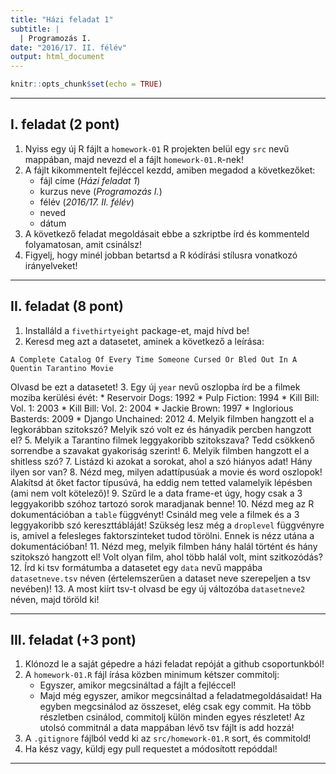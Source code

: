 ```yaml
---
title: "Házi feladat 1"
subtitle: |
  | Programozás I.
date: "2016/17. II. félév"
output: html_document
---
```


```r
knitr::opts_chunk$set(echo = TRUE)
```

---

## I. feladat (2 pont)
1. Nyiss egy új R fájlt a ```homework-01``` R projekten belül egy ```src``` nevű mappában, majd nevezd el a fájlt ```homework-01.R```-nek!
2. A fájlt kikommentelt fejléccel kezdd, amiben megadod a következőket: 
    - fájl címe (*Házi feladat 1*)
    - kurzus neve (*Programozás I.*)
    - félév (*2016/17. II. félév*)
    - neved
    - dátum
3. A következő feladat megoldásait ebbe a szkriptbe írd és kommenteld folyamatosan, amit csinálsz!
4. Figyelj, hogy minél jobban betartsd a R kódírási stílusra vonatkozó irányelveket!

---

## II. feladat (8 pont)
1. Installáld a ```fivethirtyeight``` package-et, majd hívd be!
2. Keresd meg azt a datasetet, aminek a következő a leírása:
```
A Complete Catalog Of Every Time Someone Cursed Or Bled Out In A Quentin Tarantino Movie
```
Olvasd be ezt a datasetet!
3. Egy új ```year``` nevű oszlopba írd be a filmek moziba kerülési évét:
    * Reservoir Dogs: 1992
    * Pulp Fiction: 1994
    * Kill Bill: Vol. 1: 2003
    * Kill Bill: Vol. 2: 2004
    * Jackie Brown: 1997
    * Inglorious Basterds: 2009
    * Django Unchained: 2012
4. Melyik filmben hangzott el a legkorábban szitokszó? Melyik szó volt ez és hányadik percben hangzott el?
5. Melyik a Tarantino filmek leggyakoribb szitokszava? Tedd csökkenő sorrendbe a szavakat gyakoriság szerint!
6. Melyik filmben hangzott el a shitless szó?
7. Listázd ki azokat a sorokat, ahol a szó hiányos adat! Hány ilyen sor van?
8. Nézd meg, milyen adattípusúak a movie és word oszlopok! Alakítsd át őket factor típusúvá, ha eddig nem tetted valamelyik lépésben (ami nem volt kötelező)!
9. Szűrd le a data frame-et úgy, hogy csak a 3 leggyakoribb szóhoz tartozó sorok maradjanak benne!
10. Nézd meg az R dokumentációban a ```table``` függvényt! Csináld meg vele a filmek és a 3 leggyakoribb szó kereszttábláját! Szükség lesz még a ```droplevel``` függvényre is, amivel a felesleges faktorszinteket tudod törölni. Ennek is nézz utána a dokumentációban!
11. Nézd meg, melyik filmben hány halál történt és hány szitokszó hangzott el! Volt olyan film, ahol több halál volt, mint szitkozódás?
12. Írd ki tsv formátumba a datasetet egy ```data``` nevű mappába ```datasetneve.tsv``` néven (értelemszerűen a dataset neve szerepeljen a tsv nevében)!
13. A most kiírt tsv-t olvasd be egy új változóba ```datasetneve2``` néven, majd töröld ki!

---

## III. feladat (+3 pont)
1. Klónozd le a saját gépedre a házi feladat repóját a github csoportunkból!
2. A ```homework-01.R``` fájl írása közben minimum kétszer commitolj:
    * Egyszer, amikor megcsináltad a fájlt a fejléccel!
    * Majd még egyszer, amikor megcsináltad a feladatmegoldásaidat! Ha egyben megcsinálod az összeset, elég csak egy commit. Ha több részletben csinálod, commitolj külön minden egyes részletet! Az utolsó commitnál a data mappában lévő tsv fájlt is add hozzá!
3. A ```.gitignore``` fájlból vedd ki az ```src/homework-01.R``` sort, és commitold!
4. Ha kész vagy, küldj egy pull requestet a módosított repóddal!

---
 

